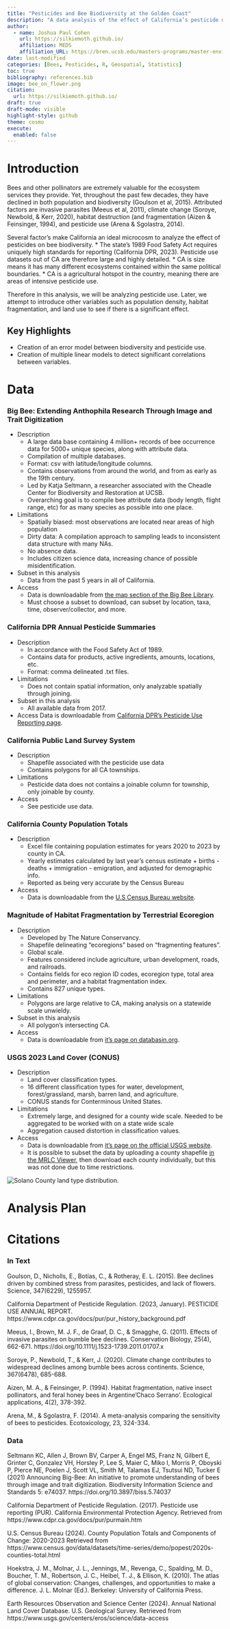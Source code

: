 ```yaml
---
title: "Pesticides and Bee Biodiversity at the Golden Coast"
description: "A data analysis of the effect of California’s pesticide use on Anthophila richness."
author: 
  - name: Joshua Paul Cohen
    url: https://silkiemoth.github.io/
    affiliation: MEDS
    affiliation_URL: https://bren.ucsb.edu/masters-programs/master-environmental-data-science
date: last-modified
categories: [Bees, Pesticides, R, Geospatial, Statistics]
toc: true
bibliography: references.bib
image: bee_on_flower.png
citation:
  url: https://silkiemoth.github.io/
draft: true
draft-mode: visible
highlight-style: github
theme: cosmo
execute: 
  enabled: false
---
```


# Introduction
Bees and other pollinators are extremely valuable for the ecosystem services they provide. Yet, throughout the past few decades, they have declined in both population and biodiversity (Goulson et al, 2015). Attributed factors are invasive parasites (Meeus et al, 2011), climate change (Soroye, Newbold, & Kerr, 2020), habitat destruction (and fragmentation (Aizen & Feinsinger, 1994), and pesticide use (Arena & Sgolastra, 2014).

Several factor's make California an ideal microcosm to analyze the effect of pesticides on bee biodiversity.
* The state's 1989 Food Safety Act requires uniquely high standards for reporting (California DPR, 2023). Pesticide use datasets out of CA are therefore large and highly detailed.
* CA is size means it has many different ecosystems contained within the same political boundaries.
* CA is a agricultural hotspot in the country, meaning there are areas of intensive pesticide use.

Therefore in this analysis, we will be analyzing pesticide use. Later, we attempt to introduce other variables such as population density, habitat fragmentation, and land use to see if there is a significant effect. 

## Key Highlights
* Creation of an error model between biodiversity and pesticide use.
* Creation of multiple linear models to detect significant correlations between variables.

# Data
### Big Bee: Extending Anthophila Research Through Image and Trait Digitization
* Description
  + A large data base containing 4 million+ records of bee occurrence data for 5000+ unique species, along with attribute data. 
  + Compilation of multiple databases.
  + Format: csv with latitude/longitude columns.
  + Contains observations from around the world, and from as early as the 19th century.
  + Led by Katja Seltmann, a researcher associated with the Cheadle Center for Biodiversity and Restoration at UCSB.
  + Overarching goal is to compile bee attribute data (body length, flight range, etc) for as many species as possible into one place. 
* Limitations
  + Spatially biased: most observations are located near areas of high population
  + Dirty data: A compilation approach to sampling leads to inconsistent data structure with many NAs. 
  + No absence data.
  + Includes citizen science data, increasing chance of possible misidentification.
* Subset in this analysis
  + Data from the past 5 years in all of California.
* Access
  + Data is downloadable from [the map section of the Big Bee Library](https://library.big-bee.net/portal/collections/map/index.php).
  + Must choose a subset to download, can subset by location, taxa, time, observer/collector, and more.
  
### California DPR Annual Pesticide Summaries
* Description
  + In accordance with the Food Safety Act of 1989.
  + Contains data for products, active ingredients, amounts, locations, etc.
  + Format: comma delineated .txt files.
* Limitations
  + Does not contain spatial information, only analyzable spatially through joining.
* Subset in this analysis
  + All available data from 2017.
* Access
  Data is downloadable from [California DPR's Pesticide Use Reporting page](https://www.cdpr.ca.gov/docs/pur/purmain.htm).
  
### California Public Land Survey System
* Description
  + Shapefile associated with the pesticide use data
  + Contains polygons for all CA townships.
* Limitations
  + Pesticide data does not contains a joinable column for township, only joinable by county.
* Access
  + See pesticide use data.
  
### California County Population Totals
* Description
  + Excel file containing population estimates for years 2020 to 2023 by county in CA.
  + Yearly estimates calculated by last year's census estimate + births - deaths + immigration - emigration, and adjusted for demographic info.
  + Reported as being very accurate by the Census Bureau
* Access
  + Data is downloadable from the [U.S Census Bureau website](https://www.census.gov/data/datasets/time-series/demo/popest/2020s-counties-total.html).

### Magnitude of Habitat Fragmentation by Terrestrial Ecoregion
* Description
  + Developed by The Nature Conservancy.
  + Shapefile delineating "ecoregions" based on "fragmenting features".
  + Global scale.
  + Features considered include agriculture, urban development, roads, and railroads.
  + Contains fields for eco region ID codes, ecoregion type, total area and perimeter, and a habitat fragmentation index.
  + Contains 827 unique types.
* Limitations
  + Polygons are large relative to CA, making analysis on a statewide scale unwieldy.
* Subset in this analysis
  + All polygon's intersecting CA.
* Access
  + Data is downloadable from [it's page on databasin.org](https://databasin.org/datasets/f88b2b0d922642e689864cbd3409c177/).

### USGS 2023 Land Cover (CONUS)
* Description
  + Land cover classification types.
  + 16 different classification types for water, development, forest/grassland, marsh, barren land, and agriculture.
  + CONUS stands for Conterminous United States.
* Limitations
  + Extremely large, and designed for a county wide scale. Needed to be aggregated to be worked with on a state wide scale
  + Aggregation caused distortion in classification values.
* Access
  + Data is downloadable from [it's page on the official USGS website](https://www.usgs.gov/centers/eros/science/data-access).
  + It is possible to subset the data by uploading a county shapefile [in the MRLC Viewer](https://www.mrlc.gov/viewer/), then download each county individually, but this was not done due to time restrictions.
  
![](figs/solano_land_cover.png "Solano County land type distribution."){fig-align="center"}

# Analysis Plan


# Citations

### In Text
Goulson, D., Nicholls, E., Botías, C., & Rotheray, E. L. (2015). Bee declines driven by combined stress from parasites, pesticides, and lack of flowers. Science, 347(6229), 1255957.

California Department of Pesticide Regulation. (2023, January). PESTICIDE USE ANNUAL REPORT. https://www.cdpr.ca.gov/docs/pur/pur_history_background.pdf

Meeus, I., Brown, M. J. F., de Graaf, D. C., & Smagghe, G. (2011). Effects of invasive parasites on bumble bee declines. Conservation Biology, 25(4), 662-671. https://doi.org/10.1111/j.1523-1739.2011.01707.x

Soroye, P., Newbold, T., & Kerr, J. (2020). Climate change contributes to widespread declines among bumble bees across continents. Science, 367(6478), 685-688.

Aizen, M. A., & Feinsinger, P. (1994). Habitat fragmentation, native insect pollinators, and feral honey bees in Argentine'Chaco Serrano'. Ecological applications, 4(2), 378-392.

Arena, M., & Sgolastra, F. (2014). A meta-analysis comparing the sensitivity of bees to pesticides. Ecotoxicology, 23, 324-334.

### Data
Seltmann KC, Allen J, Brown BV, Carper A, Engel MS, Franz N, Gilbert E, Grinter C, Gonzalez VH, Horsley P, Lee S, Maier C, Miko I, Morris P, Oboyski P, Pierce NE, Poelen J, Scott VL, Smith M, Talamas EJ, Tsutsui ND, Tucker E (2021) Announcing Big-Bee: An initiative to promote understanding of bees through image and trait digitization. Biodiversity Information Science and Standards 5: e74037. https://doi.org/10.3897/biss.5.74037

California Department of Pesticide Regulation. (2017). Pesticide use reporting (PUR). California Environmental Protection Agency. Retrieved from https://www.cdpr.ca.gov/docs/pur/purmain.htm

U.S. Census Bureau (2024). County Population Totals and Components of Change: 2020-2023 Retrieved from https://www.census.gov/data/datasets/time-series/demo/popest/2020s-counties-total.html

Hoekstra, J. M., Molnar, J. L., Jennings, M., Revenga, C., Spalding, M. D., Boucher, T. M., Robertson, J. C., Heibel, T. J., & Ellison, K. (2010). The atlas of global conservation: Changes, challenges, and opportunities to make a difference. J. L. Molnar (Ed.). Berkeley: University of California Press.

Earth Resources Observation and Science Center (2024). Annual National Land Cover Database. U.S. Geological Survey. Retrieved from https://www.usgs.gov/centers/eros/science/data-access